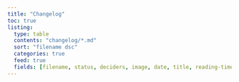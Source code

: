 ```yaml
---
title: "Changelog"
toc: true
listing:
  type: table
  contents: "changelog/*.md"
  sort: "filename dsc"
  categories: true
  feed: true
  fields: [filename, status, deciders, image, date, title, reading-time]
---
```

